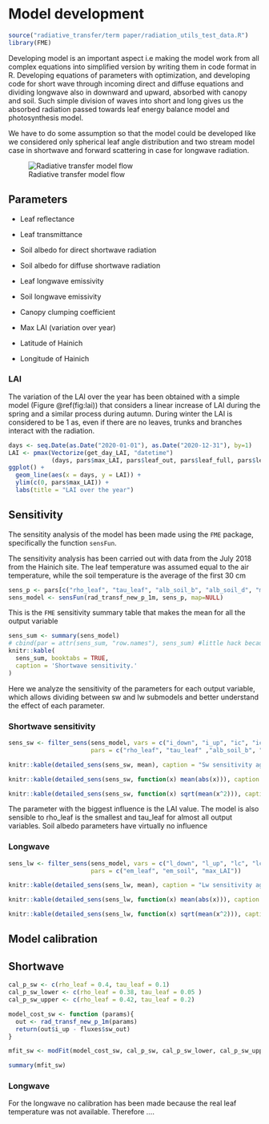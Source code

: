# Model development

```r
source("radiative_transfer/term paper/radiation_utils_test_data.R")
library(FME)
```
Developing model is an important aspect i.e making the model work from all complex equations into simplified version by writing them in code format in R.
Developing equations of parameters with optimization, and developing code for short wave through incoming direct and diffuse equations and dividing longwave also in downward and upward, absorbed with canopy and soil. Such simple division of waves into short and long gives us the absorbed radiation passed towards leaf energy balance model and photosynthesis model.

We have to do some assumption so that the model could be developed like we considered only spherical leaf angle distribution and two stream model case in shortwave and forward scattering in case for longwave radiation.

![Radiative transfer model flow](Radiation model flow chart - final version.png)

## Parameters


 - Leaf reflectance
 - Leaf transmittance
 - Soil albedo for direct shortwave radiation
 - Soil albedo for diffuse shortwave radiation

 - Leaf longwave emissivity
 - Soil longwave emissivity

 - Canopy clumping coefficient
 - Max LAI (variation over year)

 - Latitude of Hainich
 - Longitude of Hainich

### LAI

The variation of the LAI over the year has been obtained with a simple model (Figure \@ref(fig:lai)) that considers a linear increase of LAI during the spring and a similar process during autumn.
During winter the LAI is considered to be $1$ as, even if there are no leaves, trunks and branches interact with the radiation.
```r
days <- seq.Date(as.Date("2020-01-01"), as.Date("2020-12-31"), by=1)
LAI <- pmax(Vectorize(get_day_LAI, "datetime")
            (days, pars$max_LAI, pars$leaf_out, pars$leaf_full, pars$leaf_fall, pars$leaf_fall_complete), pars$min_radiation_PAI)
ggplot() +
  geom_line(aes(x = days, y = LAI)) +
  ylim(c(0, pars$max_LAI)) +
  labs(title = "LAI over the year")
```

## Sensitivity

The sensitity analysis of the model has been made using the `FME` package, specifically the function `sensFun`.


The sensitivity analysis has been carried out with data from the July 2018 from the Hainich site. The leaf temperature was assumed equal to the air temperature, while the soil temperature is the average of the first 30 cm


```r
sens_p <- pars[c("rho_leaf", "tau_leaf", "alb_soil_b", "alb_soil_d", "max_LAI", "em_leaf", "em_soil")]
sens_model <- sensFun(rad_transf_new_p_1m, sens_p, map=NULL)
```


This is the `FME` sensitivity summary table that makes the mean for all the output variable

```r
sens_sum <- summary(sens_model)
# cbind(par = attr(sens_sum, "row.names"), sens_sum) #little hack because pycharm doesn't show row names properly
knitr::kable(
  sens_sum, booktabs = TRUE,
  caption = 'Shortwave sensitivity.'
)
```

Here we analyze the sensitivity of the parameters for each output variable, which allows dividing between sw and lw submodels and better understand the effect of each parameter.

### Shortwave sensitivity

```r
sens_sw <- filter_sens(sens_model, vars = c("i_down", "i_up", "ic", "ic_sha", "ic_sun", "ig"),
                       pars = c("rho_leaf", "tau_leaf" ,"alb_soil_b", "alb_soil_d", "max_LAI"))
```

```r
knitr::kable(detailed_sens(sens_sw, mean), caption = "Sw sensitivity aggregated by mean")
```


```r
knitr::kable(detailed_sens(sens_sw, function(x) mean(abs(x))), caption = "Sw sensitivity aggregated by L1")
```

```r
knitr::kable(detailed_sens(sens_sw, function(x) sqrt(mean(x^2))), caption = "Sw sensitivity aggregated by L2")
```

The parameter with the biggest influence is the LAI value. The model is also sensible to rho\_leaf is the smallest and tau\_leaf for almost all output variables. Soil albedo parameters have virtually no influence

### Longwave

```r
sens_lw <- filter_sens(sens_model, vars = c("l_down", "l_up", "lc", "lc_sha", "lc_sun", "lg"),
                       pars = c("em_leaf", "em_soil", "max_LAI"))
```

```r
knitr::kable(detailed_sens(sens_lw, mean), caption = "Lw sensitivity aggregated by mean")
```
```r
knitr::kable(detailed_sens(sens_lw, function(x) mean(abs(x))), caption = "Lw sensitivity aggregated by L1")
```
```r
knitr::kable(detailed_sens(sens_lw, function(x) sqrt(mean(x^2))), caption = "Sw sensitivity aggregated by L2")
```

## Model calibration

## Shortwave

```r
cal_p_sw <- c(rho_leaf = 0.4, tau_leaf = 0.1)
cal_p_sw_lower <- c(rho_leaf = 0.38, tau_leaf = 0.05 )
cal_p_sw_upper <- c(rho_leaf = 0.42, tau_leaf = 0.2)

model_cost_sw <- function (params){
  out <- rad_transf_new_p_1m(params)
  return(out$i_up - fluxes$sw_out)
}
```

```r
mfit_sw <- modFit(model_cost_sw, cal_p_sw, cal_p_sw_lower, cal_p_sw_upper)
```

```r
summary(mfit_sw)
```

### Longwave

For the longwave no calibration has been made because the real leaf temperature was not available. Therefore ....

